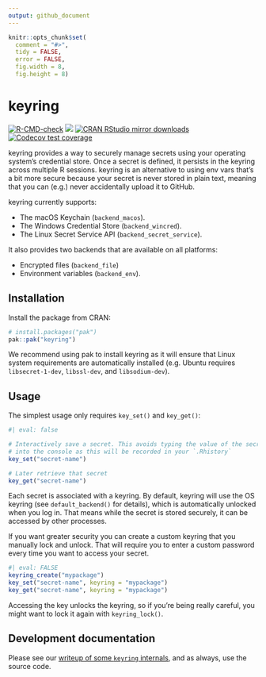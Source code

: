 ```yaml
---
output: github_document
---
```


```r
knitr::opts_chunk$set(
  comment = "#>",
  tidy = FALSE,
  error = FALSE,
  fig.width = 8,
  fig.height = 8)
```

# keyring

<!-- badges: start -->

[![R-CMD-check](https://github.com/r-lib/keyring/actions/workflows/R-CMD-check.yaml/badge.svg)](https://github.com/r-lib/keyring/actions/workflows/R-CMD-check.yaml) [![](https://www.r-pkg.org/badges/version/keyring)](https://www.r-pkg.org/pkg/keyring) [![CRAN RStudio mirror downloads](https://cranlogs.r-pkg.org/badges/keyring)](https://www.r-pkg.org/pkg/keyring) [![Codecov test coverage](https://codecov.io/gh/r-lib/keyring/branch/main/graph/badge.svg)](https://app.codecov.io/gh/r-lib/keyring?branch=main)

<!-- badges: end -->

keyring provides a way to securely manage secrets using your operating system's credential store.
Once a secret is defined, it persists in the keyring across multiple R sessions.
keyring is an alternative to using env vars that's a bit more secure because your secret is never stored in plain text, meaning that you can (e.g.) never accidentally upload it to GitHub.

keyring currently supports:

-   The macOS Keychain (`backend_macos`).
-   The Windows Credential Store (`backend_wincred`).
-   The Linux Secret Service API (`backend_secret_service`).

It also provides two backends that are available on all platforms:

-   Encrypted files (`backend_file`)
-   Environment variables (`backend_env`).

## Installation

Install the package from CRAN:

```r
# install.packages("pak")
pak::pak("keyring")
```

We recommend using pak to install keyring as it will ensure that Linux system requirements are automatically installed (e.g. Ubuntu requires `libsecret-1-dev`, `libssl-dev`, and `libsodium-dev`).

## Usage

The simplest usage only requires `key_set()` and `key_get()`:

```r
#| eval: false

# Interactively save a secret. This avoids typing the value of the secret
# into the console as this will be recorded in your `.Rhistory`
key_set("secret-name")

# Later retrieve that secret
key_get("secret-name")
```

Each secret is associated with a keyring.
By default, keyring will use the OS keyring (see `default_backend()` for details), which is automatically unlocked when you log in.
That means while the secret is stored securely, it can be accessed by other processes.

If you want greater security you can create a custom keyring that you manually lock and unlock.
That will require you to enter a custom password every time you want to access your secret.

```r
#| eval: FALSE
keyring_create("mypackage")
key_set("secret-name", keyring = "mypackage")
key_get("secret-name", keyring = "mypackage")
```

Accessing the key unlocks the keyring, so if you're being really careful, you might want to lock it again with `keyring_lock()`.

## Development documentation

Please see our [writeup of some `keyring` internals](https://github.com/r-lib/keyring/blob/main/inst/development-notes.md), and as always, use the source code.
